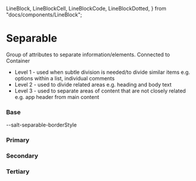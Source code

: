   LineBlock,
  LineBlockCell,
  LineBlockCode,
  LineBlockDotted,
} from "docs/components/LineBlock";

<Meta title="Theme/Characteristics/Separable" />

# Separable

Group of attributes to separate information/elements.
Connected to Container

- Level 1 - used when subtle division is needed/to divide similar items e.g. options within a list, individual comments
- Level 2 - used to divide related areas e.g. heading and body text
- Level 3 - used to separate areas of content that are not closely related e.g. app header from main content

### Base

<Canvas>
  <Story name="Base">
    <DocGrid>
      <LineBlockCell />
      <LineBlockCode>--salt-separable-borderStyle</LineBlockCode>
    </DocGrid>
  </Story>
</Canvas>

### Primary

<Canvas>
  <Story name="Primary">
    <DocGrid>
      <NumberBlock
        number="0.35"
        cssVariable="--salt-separable-primary-borderOpacity"
      />
      <ColorBlock colorVar="--salt-separable-primary-borderColor" />
    </DocGrid>
  </Story>
</Canvas>

### Secondary

<Canvas>
  <Story name="Secondary">
    <DocGrid>
      <NumberBlock
        number="0.25"
        cssVariable="--salt-separable-secondary-borderOpacity"
      />
      <ColorBlock colorVar="--salt-separable-secondary-borderColor" />
    </DocGrid>
  </Story>
</Canvas>

### Tertiary

<Canvas>
  <Story name="Tertiary">
    <DocGrid>
      <NumberBlock
        number="0.15"
        cssVariable="--salt-separable-tertiary-borderOpacity"
      />
      <ColorBlock colorVar="--salt-separable-tertiary-borderColor" />
    </DocGrid>
  </Story>
</Canvas>
